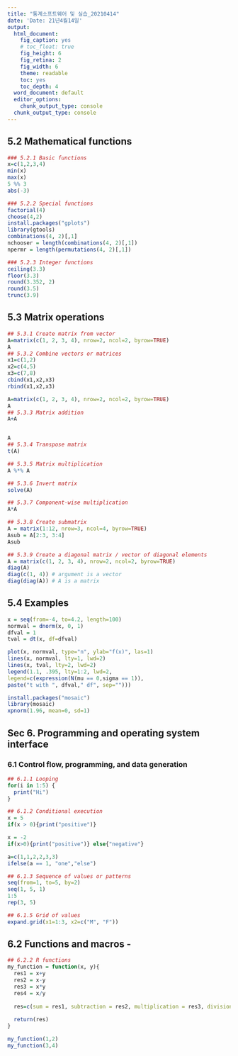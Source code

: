 ---
title: "통계소프트웨어 및 실습_20210414"
date: 'Date: 21년4월14일'
output:
  html_document:
    fig_caption: yes
    # toc_float: true
    fig_height: 6
    fig_retina: 2
    fig_width: 6
    theme: readable
    toc: yes
    toc_depth: 4
  word_document: default
  editor_options: 
    chunk_output_type: console
  chunk_output_type: console
---

## 5.2 Mathematical functions

```{r, eval=FALSE}
### 5.2.1 Basic functions
x=c(1,2,3,4)
min(x)
max(x)
5 %% 3
abs(-3)

### 5.2.2 Special functions
factorial(4)
choose(4,2)
install.packages("gplots")
library(gtools)
combinations(4, 2)[,1]
nchooser = length(combinations(4, 2)[,1])
npermr = length(permutations(4, 2)[,1])

### 5.2.3 Integer functions
ceiling(3.3)
floor(3.3)
round(3.352, 2)
round(3.5)
trunc(3.9)
```

## 5.3 Matrix operations
```{r, eval=FALSE}
## 5.3.1 Create matrix from vector
A=matrix(c(1, 2, 3, 4), nrow=2, ncol=2, byrow=TRUE)
A
## 5.3.2 Combine vectors or matrices
x1=c(1,2)
x2=c(4,5)
x3=c(7,8)
cbind(x1,x2,x3)
rbind(x1,x2,x3)

A=matrix(c(1, 2, 3, 4), nrow=2, ncol=2, byrow=TRUE)
A
## 5.3.3 Matrix addition
A+A


A
## 5.3.4 Transpose matrix
t(A)

## 5.3.5 Matrix multiplication
A %*% A

## 5.3.6 Invert matrix
solve(A)

## 5.3.7 Component-wise multiplication
A*A

## 5.3.8 Create submatrix
A = matrix(1:12, nrow=3, ncol=4, byrow=TRUE)
Asub = A[2:3, 3:4]
Asub

## 5.3.9 Create a diagonal matrix / vector of diagonal elements
A = matrix(c(1, 2, 3, 4), nrow=2, ncol=2, byrow=TRUE)
diag(A)
diag(c(1, 4)) # argument is a vector
diag(diag(A)) # A is a matrix

```

## 5.4 Examples

```{r, eval=FALSE}
x = seq(from=-4, to=4.2, length=100)
normval = dnorm(x, 0, 1)
dfval = 1
tval = dt(x, df=dfval)

plot(x, normval, type="n", ylab="f(x)", las=1)
lines(x, normval, lty=1, lwd=2)
lines(x, tval, lty=2, lwd=2)
legend(1.1, .395, lty=1:2, lwd=2,
legend=c(expression(N(mu == 0,sigma == 1)),
paste("t with ", dfval," df", sep="")))

install.packages("mosaic")
library(mosaic)
xpnorm(1.96, mean=0, sd=1)
```

## Sec 6. Programming and operating system interface

### 6.1 Control flow, programming, and data generation
```{r, eval=FALSE}
## 6.1.1 Looping
for(i in 1:5) {
  print("Hi")
}

## 6.1.2 Conditional execution
x = 5
if(x > 0){print("positive")}

x = -2
if(x>0){print("positive")} else{"negative"}

a=c(1,1,2,2,3,3)
ifelse(a == 1, "one","else")

## 6.1.3 Sequence of values or patterns
seq(from=1, to=5, by=2)
seq(1, 5, 1)
1:5
rep(3, 5)

## 6.1.5 Grid of values
expand.grid(x1=1:3, x2=c("M", "F"))

```

## 6.2 Functions and macros -
```{r, eval=FALSE}
## 6.2.2 R functions
my_function = function(x, y){
  res1 = x+y
  res2 = x-y
  res3 = x*y
  res4 = x/y
  
  res=c(sum = res1, subtraction = res2, multiplication = res3, division = res4)
  
  return(res)
}

my_function(1,2)
my_function(3,4)

```



